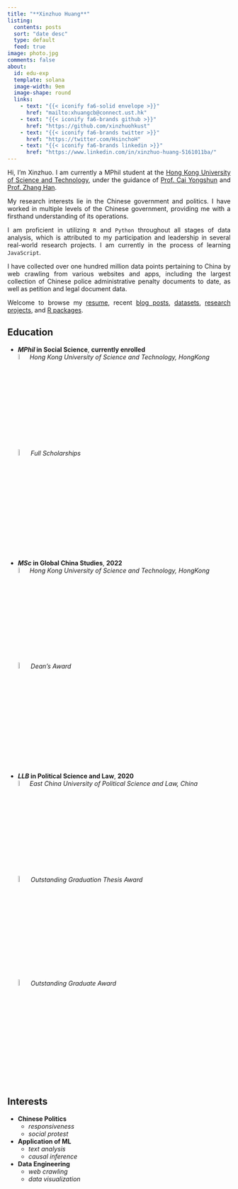 ```yaml
---
title: "**Xinzhuo Huang**"
listing: 
  contents: posts
  sort: "date desc"
  type: default
  feed: true
image: photo.jpg
comments: false
about:
  id: edu-exp
  template: solana
  image-width: 9em
  image-shape: round
  links:
    - text: "{{< iconify fa6-solid envelope >}}"
      href: "mailto:xhuangcb@connect.ust.hk"
    - text: "{{< iconify fa6-brands github >}}"
      href: "https://github.com/xinzhuohkust"
    - text: "{{< iconify fa6-brands twitter >}}"
      href: "https://twitter.com/HsinchoH"
    - text: "{{< iconify fa6-brands linkedin >}}"
      href: "https://www.linkedin.com/in/xinzhuo-huang-5161011ba/"
---
```


::: {#edu-exp}
:::

<!-- Google tag (gtag.js) -->
<script async src="https://www.googletagmanager.com/gtag/js?id=G-7HHBQV7LX3"></script>
<script>
  window.dataLayer = window.dataLayer || [];
  function gtag(){dataLayer.push(arguments);}
  gtag('js', new Date());

  gtag('config', 'G-7HHBQV7LX3');
</script>

<div style="text-align: justify;"> Hi, I'm Xinzhuo. I am currently a MPhil student at the [Hong Kong University of Science and Technology](https://sosc.hkust.edu.hk/node/613), under the guidance of [Prof. Cai Yongshun](https://sosc.hkust.edu.hk/people/yongshun-cai) and [Prof. Zhang Han](https://sosc.hkust.edu.hk/people/han-zhang).

My research interests lie in the Chinese government and politics. I have worked in multiple levels of the Chinese government, providing me with a firsthand understanding of its operations. 

I am proficient in utilizing `R` and `Python` throughout all stages of data analysis, which is attributed to my participation and leadership in several real-world research projects. I am currently in the process of learning `JavaScript`.

I have collected over one hundred million data points pertaining to China by web crawling from various websites and apps, including the largest collection of Chinese police administrative penalty documents to date, as well as petition and legal document data. 

Welcome to browse my [resume](/cv/), recent [blog posts](/blog/), [datasets](/data/), [research projects](/project), and [R packages](/project).</div>


:::: {.grid}

::: {.g-col-12 .g-col-md-8 style="text-align: left;"}
## Education

- **_MPhil_ in Social Science**, **currently enrolled**      
  ![](university.png){width=5.5%}*Hong Kong University of Science and Technology, HongKong*                
  ![](award.png){width=6%}*Full Scholarships*

- **_MSc_ in Global China Studies**, **2022**     
  ![](university.png){width=5.5%}*Hong Kong University of Science and Technology, HongKong*            
  ![](award.png){width=6%}*Dean's Award*

- **_LLB_ in Political Science and Law**, **2020**        
  ![](university.png){width=5.5%}*East China University of Political Science and Law, China*           
  ![](award.png){width=6%}*Outstanding Graduation Thesis Award*           
  ![](award.png){width=6%}*Outstanding Graduate Award*        
:::

::: {.g-col-12 .g-col-md-4 style="text-align: left;"}

## Interests

- **Chinese Politics**      
  - *responsiveness*
  - *social protest*
- **Application of ML**
  - *text analysis*
  - *causal inference*
- **Data Engineering**
  - *web crawling* 
  - *data visualization*

:::

::::


<script href="javascript:void(0);" type='text/javascript' id='clustrmaps' src='//cdn.clustrmaps.com/map_v2.js?cl=4682b4&w=688&t=n&d=xZ5N7O41jb8FCtvQIiC0y_H6QbZgte9z9WlfHIbXC9w&co=ffffff&cmo=ff7f50&cmn=ffa500&ct=ffffff'></script>